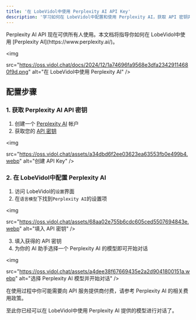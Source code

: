 ```yaml
---
title: '在 LobeVidol中使用 Perplexity AI API Key'
description: '学习如何在 LobeVidol中配置和使用 Perplexity AI，获取 API 密钥并选择适合的语言模型开始对话。'
---
```


<Note>
  Perplexity AI API 现在可供所有人使用。本文档将指导你如何在 LobeVidol中使用 [Perplexity AI](https://www.perplexity.ai/)。
</Note>

<img
 
  src="https://oss.vidol.chat/docs/2024/12/1a74696fa9568e3dfa23429114680f9d.png"
  alt="在 LobeVidol中使用 Perplexity AI"
/>

## 配置步骤

### 1. 获取 Perplexity AI API 密钥

1. 创建一个 [Perplexity AI](https://www.perplexity.ai/) 帐户
2. 获取您的 [API 密钥](https://www.perplexity.ai/settings/api)

<img
 
  src="https://oss.vidol.chat/assets/a34dbd6f2ee03623ea63553fb0e499b4.webp"
  alt="创建 API Key"
/>

### 2. 在 LobeVidol中配置 Perplexity AI

1. 访问 LobeVidol的`设置`界面
2. 在`语言模型`下找到`Perplexity AI`的设置项

<img
 
  src="https://oss.vidol.chat/assets/68aa02e755b6cdc605ced5507694843e.webp"
  alt="填入 API 密钥"
/>

3. 填入获得的 API 密钥
4. 为你的 AI 助手选择一个 Perplexity AI 的模型即可开始对话

<img
 
  src="https://oss.vidol.chat/assets/a4dee38f67669435e2a2d9041800151a.webp"
  alt="选择 Perplexity AI 模型并开始对话"
/>

<Warning>
  在使用过程中你可能需要向 API 服务提供商付费，请参考 Perplexity AI 的相关费用政策。
</Warning>

至此你已经可以在 LobeVidol中使用 Perplexity AI 提供的模型进行对话了。
